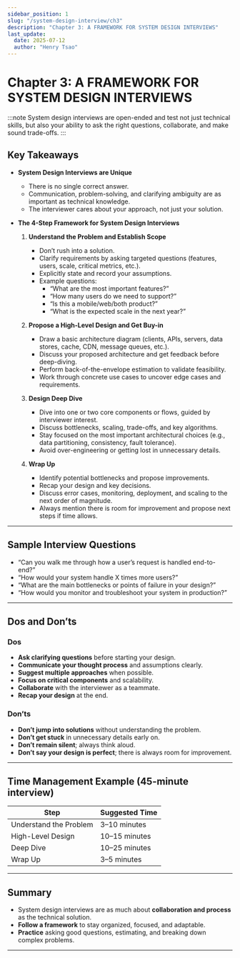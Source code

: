 ```yaml
---
sidebar_position: 1
slug: "/system-design-interview/ch3"
description: "Chapter 3: A FRAMEWORK FOR SYSTEM DESIGN INTERVIEWS"
last_update:
  date: 2025-07-12
  author: "Henry Tsao"
---
```


# Chapter 3: A FRAMEWORK FOR SYSTEM DESIGN INTERVIEWS

:::note
System design interviews are open-ended and test not just technical skills, but also your ability to ask the right questions, collaborate, and make sound trade-offs.
:::

## Key Takeaways

- **System Design Interviews are Unique**
  - There is no single correct answer.
  - Communication, problem-solving, and clarifying ambiguity are as important as technical knowledge.
  - The interviewer cares about your approach, not just your solution.

- **The 4-Step Framework for System Design Interviews**

  1. **Understand the Problem and Establish Scope**
      - Don’t rush into a solution.
      - Clarify requirements by asking targeted questions (features, users, scale, critical metrics, etc.).
      - Explicitly state and record your assumptions.
      - Example questions:  
        - “What are the most important features?”
        - “How many users do we need to support?”
        - “Is this a mobile/web/both product?”
        - “What is the expected scale in the next year?”

  2. **Propose a High-Level Design and Get Buy-in**
      - Draw a basic architecture diagram (clients, APIs, servers, data stores, cache, CDN, message queues, etc.).
      - Discuss your proposed architecture and get feedback before deep-diving.
      - Perform back-of-the-envelope estimation to validate feasibility.
      - Work through concrete use cases to uncover edge cases and requirements.

  3. **Design Deep Dive**
      - Dive into one or two core components or flows, guided by interviewer interest.
      - Discuss bottlenecks, scaling, trade-offs, and key algorithms.
      - Stay focused on the most important architectural choices (e.g., data partitioning, consistency, fault tolerance).
      - Avoid over-engineering or getting lost in unnecessary details.

  4. **Wrap Up**
      - Identify potential bottlenecks and propose improvements.
      - Recap your design and key decisions.
      - Discuss error cases, monitoring, deployment, and scaling to the next order of magnitude.
      - Always mention there is room for improvement and propose next steps if time allows.

---

## Sample Interview Questions

- “Can you walk me through how a user’s request is handled end-to-end?”
- “How would your system handle X times more users?”
- “What are the main bottlenecks or points of failure in your design?”
- “How would you monitor and troubleshoot your system in production?”

---

## Dos and Don’ts

### Dos

- **Ask clarifying questions** before starting your design.
- **Communicate your thought process** and assumptions clearly.
- **Suggest multiple approaches** when possible.
- **Focus on critical components** and scalability.
- **Collaborate** with the interviewer as a teammate.
- **Recap your design** at the end.

### Don’ts

- **Don’t jump into solutions** without understanding the problem.
- **Don’t get stuck** in unnecessary details early on.
- **Don’t remain silent**; always think aloud.
- **Don’t say your design is perfect**; there is always room for improvement.

---

## Time Management Example (45-minute interview)

| Step                        | Suggested Time      |
|-----------------------------|--------------------|
| Understand the Problem      | 3–10 minutes       |
| High-Level Design           | 10–15 minutes      |
| Deep Dive                   | 10–25 minutes      |
| Wrap Up                     | 3–5 minutes        |

---

## Summary

- System design interviews are as much about **collaboration and process** as the technical solution.
- **Follow a framework** to stay organized, focused, and adaptable.
- **Practice** asking good questions, estimating, and breaking down complex problems.

---

